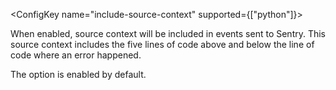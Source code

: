 
<ConfigKey name="include-source-context" supported={["python"]}>

  When enabled, source context will be included in events sent to Sentry. This source context includes the five lines of code above and below the line of code where an error happened.

  The option is enabled by default.

</ConfigKey>
